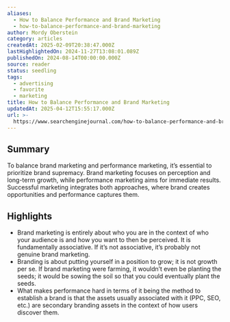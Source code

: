 ```yaml
---
aliases:
  - How to Balance Performance and Brand Marketing
  - how-to-balance-performance-and-brand-marketing
author: Mordy Oberstein
category: articles
createdAt: 2025-02-09T20:38:47.000Z
lastHighlightedOn: 2024-11-27T13:08:01.089Z
publishedOn: 2024-08-14T00:00:00.000Z
source: reader
status: seedling
tags:
  - advertising
  - favorite
  - marketing
title: How to Balance Performance and Brand Marketing
updatedAt: 2025-04-12T15:55:17.000Z
url: >-
  https://www.searchenginejournal.com/how-to-balance-performance-and-brand-marketing/524018/
---
```

## Summary

To balance brand marketing and performance marketing, it’s essential to prioritize brand supremacy. Brand marketing focuses on perception and long-term growth, while performance marketing aims for immediate results. Successful marketing integrates both approaches, where brand creates opportunities and performance captures them.

## Highlights

- Brand marketing is entirely about who you are in the context of who your audience is and how you want to then be perceived. It is fundamentally associative. If it’s not associative, it’s probably not genuine brand marketing.
- Branding is about putting yourself in a position to grow; it is not growth per se. If brand marketing were farming, it wouldn’t even be planting the seeds; it would be sowing the soil so that you could eventually plant the seeds.
- What makes performance hard in terms of it being the method to establish a brand is that the assets usually associated with it (PPC, SEO, etc.) are secondary branding assets in the context of how users discover them.
